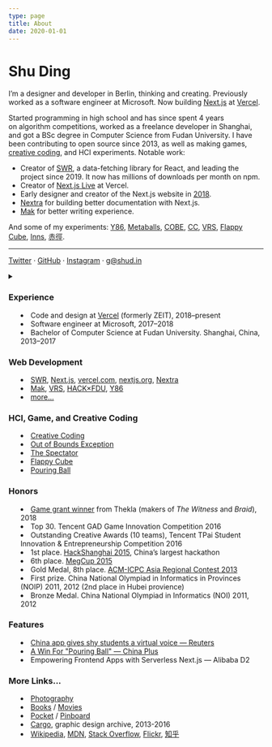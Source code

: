 ```yaml
---
type: page
title: About
date: 2020-01-01
---
```



<Head>
  <title>Shu Ding</title>
</Head>

# Shu Ding

I’m a designer and developer in Berlin, thinking and creating. Previously worked as a software engineer at Microsoft. Now building [Next.js](https://nextjs.org) at [Vercel](https://vercel.com).

Started programming in high school and has since spent 4 years on algorithm competitions, worked as a freelance developer in Shanghai, and got a BSc degree in Computer Science from Fudan University. I have been contributing to open source since 2013, as well as making games, [creative coding](/art), and HCI experiments. Notable work:

- Creator of [SWR](https://swr.vercel.app), a data-fetching library for React, and leading the project since 2019. It now has millions of downloads per month on npm.
- Creator of [Next.js Live](https://vercel.com/live) at Vercel.
- Early designer and creator of the Next.js website in [2018](https://web.archive.org/web/20181227215910/https://nextjs.org).
- [Nextra](https://github.com/shuding/nextra) for building better documentation with Next.js.
- [Mak](https://inns.studio/mak) for better writing experience.

And some of my experiments: [Y86](https://y86.js.org), [Metaballs](https://metaballs.vercel.app), [COBE](https://cobe.vercel.app), [CC](https://cc.shud.in), [VRS](https://v-r-s.vercel.app/edit/?id=1), [Flappy Cube](https://github.com/shuding/flappy-cube), [Inns](https://inns.studio), [赤徑](https://twitter.com/crimsonpathway).

---

[Twitter](https://twitter.com/shuding_) · [GitHub](https://github.com/shuding) · [Instagram](https://instagram.com/_shuding) · g@shud.in

<details style={{ display:'none' }}><summary children="Resume"/>

<style jsx>{`
  summary:not(:focus-visible):focus {
    outline: none;
  }
`}</style>

### Experience

- Code and design at [Vercel](https://vercel.com) (formerly ZEIT), 2018–present
- Software engineer at Microsoft, 2017–2018
- Bachelor of Computer Science at Fudan University. Shanghai, China, 2013–2017

### Web Development

- [SWR](https://github.com/vercel/swr), [Next.js](https://github.com/vercel/next.js), [vercel.com](https://vercel.com), [nextjs.org](https://next-site-ivyycdnshp.now.sh/), [Nextra](https://nextra.vercel.app)
- [Mak](https://inns.studio/mak), [VRS](https://v-r-s.now.sh/edit/?id=1), [HACK×FDU](http://fdu2016.hackx.org), [Y86](https://y86.js.org)
- [more...](https://github.com/shuding)

### HCI, Game, and Creative Coding

- [Creative Coding](https://works.shud.in/creative-coding)
- [Out of Bounds Exception](https://twitter.com/cyatheatree/status/988836359518351360)
- [The Spectator](http://cyatheatree.com/projects/the-spectator.html)
- [Flappy Cube](https://github.com/shuding/flappy-cube)
- [Pouring Ball](http://cyatheatree.com/projects/pouring-ball.html)

### Honors

- [Game grant winner](http://the-witness.net/news/2018/06/congratulations-to-the-grant-recipients/) from Thekla (makers of *The Witness* and *Braid*), 2018
- Top 30. Tencent GAD Game Innovation Competition 2016
- Outstanding Creative Awards (10 teams), Tencent TPai Student Innovation & Entrepreneurship Competition 2016
- 1st place. [HackShanghai 2015](http://2015.hackshanghai.com/), China’s largest hackathon
- 6th place. [MegCup 2015](https://2015.megcup.com/)
- Gold Medal, 8th place. [ACM-ICPC Asia Regional Contest 2013](https://icpc.baylor.edu/regionals/finder/chengdu-2013/standings)
- First prize. China National Olympiad in Informatics in Provinces (NOIP) 2011, 2012 (2nd place in Hubei provience)
- Bronze Medal. China National Olympiad in Informatics (NOI) 2011, 2012

### Features

- [China app gives shy students a virtual voice — Reuters](https://www.reuters.com/video/2015/12/04/china-app-gives-shy-students-a-virtual-v?videoId=366561295)
- [A Win For "Pouring Ball" — China Plus](http://english.cri.cn/7146/2015/12/01/3481s906479.htm)
- Empowering Frontend Apps with Serverless Next.js — Alibaba D2

### More Links...

- [Photography](https://works.shud.in)
- [Books](https://book.douban.com/people/ParabolaWorld/collect?start=0&sort=time&rating=all&filter=all&mode=list) / [Movies](https://movie.douban.com/people/ParabolaWorld/collect?sort=time&start=0&filter=all&mode=list&tags_sort=count)
- [Pocket](https://getpocket.com/@parabola_ds) / [Pinboard](https://pinboard.in/u:parabola)
- [Cargo](https://cargocollective.com/quietshu), graphic design archive, 2013-2016
- [Wikipedia](https://zh.wikipedia.org/w/index.php?title=Special:%E7%94%A8%E6%88%B7%E8%B4%A1%E7%8C%AE&offset=&limit=500&contribs=user&target=Iamds&namespace=2&nsInvert=1&tagfilter=&start=&end=), [MDN](https://developer.mozilla.org/en-US/profiles/shuding), [Stack Overflow](https://stackoverflow.com/users/2424786/shu-ding), [Flickr](https://www.flickr.com/photos/shuding/), [知乎](https://www.zhihu.com/people/shuding)

</details>
